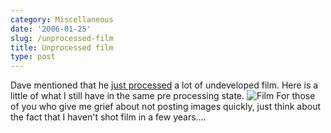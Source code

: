 ```yaml
---
category: Miscellaneous
date: '2006-01-25'
slug: /unprocessed-film
title: Unprocessed film
type: post
---
```



Dave mentioned that he
[just processed](http://davidcampbellsblog.blogspot.com/2006/01/processed-bunch-of-old-film.html)
a lot of undeveloped film. Here is a little of what I still have in
the same pre processing state.
![Film](http://www.alanwsmith.com/blog/wp-content/uploads/2006/01/20060125_010408a.jpg "Film")
For those of you who give me grief about not posting images
quickly, just think about the fact that I haven't shot film in a
few years....